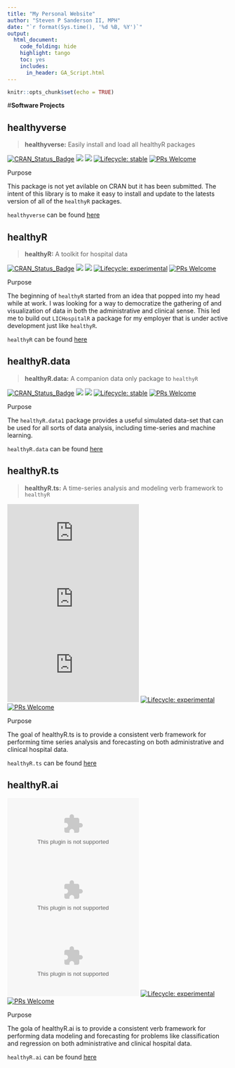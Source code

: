 ```yaml
---
title: "My Personal Website"
author: "Steven P Sanderson II, MPH"
date: "`r format(Sys.time(), '%d %B, %Y')`"
output:
  html_document:
    code_folding: hide
    highlight: tango
    toc: yes
    includes:
      in_header: GA_Script.html
---
```


```r
knitr::opts_chunk$set(echo = TRUE)
```

#__Software Projects__

## healthyverse

> __healthyverse:__ Easily install and load all healthyR packages

<!-- badges: start -->
[![CRAN_Status_Badge](http://www.r-pkg.org/badges/version/healthyverse)](https://cran.r-project.org/package=healthyverse)
![](http://cranlogs.r-pkg.org/badges/healthyverse)
![](http://cranlogs.r-pkg.org/badges/grand-total/healthyverse)
[![Lifecycle: stable](https://img.shields.io/badge/lifecycle-stable-brightgreen.svg)](https://lifecycle.r-lib.org/articles/stages.html##stable)
[![PRs Welcome](https://img.shields.io/badge/PRs-welcome-brightgreen.svg?style=flat-square)](http://makeapullrequest.com)
<!-- badges: end -->

Purpose

This package is not yet avilable on CRAN but it has been submitted. The intent of this library
is to make it easy to install and update to the latests version of all of the `healthyR` packages.

`healthyverse` can be found [here](https://www.spsanderson.com/healthyverse)

## healthyR

> __healthyR:__ A toolkit for hospital data

<!-- badges: start -->
[![CRAN_Status_Badge](http://www.r-pkg.org/badges/version/healthyR)](https://cran.r-project.org/package=healthyR)
![](https://cranlogs.r-pkg.org/badges/healthyR)
![](https://cranlogs.r-pkg.org/badges/grand-total/healthyR)
[![Lifecycle: experimental](https://img.shields.io/badge/lifecycle-experimental-orange.svg)](https://www.tidyverse.org/lifecycle/#experimental)
[![PRs Welcome](https://img.shields.io/badge/PRs-welcome-brightgreen.svg?style=flat-square)](http://makeapullrequest.com)
<!-- badges: end -->

Purpose

The beginning of `healthyR` started from an idea that popped into my head while
at work. I was looking for a way to democratize the gathering of and visualization 
of data in both the administrative and clinical sense. This led me to build out
`LICHospitalR` a package for my employer that is under active development just like 
`healthyR`. 

`healthyR` can be found [here](https://www.spsanderson.com/healthyR)

## healthyR.data

> __healthyR.data:__ A companion data only package to `healthyR`

<!-- badges: start -->
[![CRAN_Status_Badge](http://www.r-pkg.org/badges/version/healthyR.data)](https://cran.r-project.org/package=healthyR.data)
![](http://cranlogs.r-pkg.org/badges/healthyR.data)
![](http://cranlogs.r-pkg.org/badges/grand-total/healthyR.data)
[![Lifecycle: stable](https://img.shields.io/badge/lifecycle-stable-brightgreen.svg)](https://lifecycle.r-lib.org/articles/stages.html##stable)
[![PRs Welcome](https://img.shields.io/badge/PRs-welcome-brightgreen.svg?style=flat-square)](http://makeapullrequest.com)
<!-- badges: end -->

Purpose

The `healthyR.data1` package provides a useful simulated data-set that can be used for all sorts
of data analysis, including time-series and machine learning.

`healthyR.data` can be found [here](https://www.spsanderson.com/healthyR.data)

## healthyR.ts

> __healthyR.ts:__ A time-series analysis and modeling verb framework to `healthyR`

<!-- badges: start -->
[![CRAN_Status_Badge](http://www.r-pkg.org/badges/version/healthyR.ts)](https://cran.r-project.org/package=healthyR.ts)
![](https://cranlogs.r-pkg.org/badges/healthyR.ts)
![](https://cranlogs.r-pkg.org/badges/grand-total/healthyR.ts)
[![Lifecycle: experimental](https://img.shields.io/badge/lifecycle-experimental-orange.svg)](https://lifecycle.r-lib.org/articles/stages.html#experimental)
[![PRs Welcome](https://img.shields.io/badge/PRs-welcome-brightgreen.svg?style=flat-square)](http://makeapullrequest.com)
<!-- badges: end -->

Purpose

The goal of healthyR.ts is to provide a consistent verb framework for performing time series analysis and forecasting on both administrative and clinical hospital data.

`healthyR.ts` can be found [here](https://www.spsanderson.com/healthyR.ts)

## healthyR.ai

<!-- badges: start -->
[![CRAN_Status_Badge](http://www.r-pkg.org/badges/version/healthyR.ai)](https://cran.r-project.org/package=healthyR.ai)
![](https://cranlogs.r-pkg.org/badges/healthyR.ai)
![](https://cranlogs.r-pkg.org/badges/grand-total/healthyR.ai)
[![Lifecycle: experimental](https://img.shields.io/badge/lifecycle-experimental-orange.svg)](https://lifecycle.r-lib.org/articles/stages.html#experimental)
[![PRs Welcome](https://img.shields.io/badge/PRs-welcome-brightgreen.svg?style=flat-square)](http://makeapullrequest.com)
<!-- badges: end -->

Purpose

The gola of healthyR.ai is to provide a consistent verb framework for performing data modeling
and forecasting for problems like classification and regression on both administrative and clinical
hospital data.

`healthyR.ai` can be found [here](https://www.spsanderson.com/healthyR.ai)